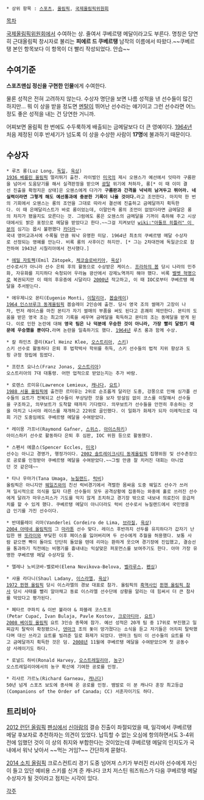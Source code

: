 * 상위 항목 : [[스포츠]], [[올림픽]], [[국제올림픽위원회]]

[[목차]]

[[국제올림픽위원회]]에서 수여하는 상. 줄여서 쿠베르탱 메달이라고도 부른다. 명칭은 당연히 근대올림픽 창시자로 불리는 '''피에르 드 쿠베르탱''' 남작의 이름에서 따왔다.~~쿠베르탱 본인 항목보다 이 항목이 더 빨리 작성되었다. 안습~~

== 수여기준 ==
'''스포츠맨십 정신을 구현한 인물'''에게 수여한다.

물론 성적은 전혀 고려하지 않는다. 수상자 명단을 보면 나름 성적을 낸 선수들이 많긴 하지만... 뭐 이 상을 받을 정도면 [[멘탈]]이 뛰어난 선수라는 얘기이고 그런 선수라면 어느 정도 좋은 성적을 내는 건 당연한 거니까.

어찌보면 올림픽 한 번에도 수두룩하게 배출되는 금메달보다 더 큰 영예이다. [[1964년]] 처음 제정된 이후 반세기가 넘도록 이 상을 수상한 사람이 '''17명'''에 불과하기 때문이다. 

== 수상자 ==
 * 루츠 롱(Luz Long, [[독일]], [[육상]])
 [[1936 베를린 올림픽]] 멀리뛰기 출전. 라이벌인 [[미국]]의 제시 오웬스가 예선에서 잇따라 구름판을 넘어서 도움닫기를 해서 실격판정을 받으며 [[광탈]] 위기에 처하자, 롱[* 이 때 이미 결선 진출을 확정지은 상태]은 오웬스에게 다가가 '''구름판과 간격을 넉넉히 남겨두고 뛰어라. 네 실력이라면 그렇게 해도 예선통과에 충분한 기록이 나올 것이다.'''라고 조언한다. 마지막 한 번의 기회에서 오웬스는 롱의 조언을 그대로 따라서 결선에 진출하고 금메달까지 획득한다. 이 때 은메달리스트가 바로 롱이었는데, 이말인즉 롱의 조언이 없었더라면 금메달은 롱의 차지가 됐을지도 모른다는 것. 그럼에도 롱은 오웬스의 금메달을 기꺼이 축하해 주고 시상대에서도 밝은 표정으로 메달을 받았다고 한다.~~그걸 지켜보던 [[wiki:"아돌프 히틀러" 이 분]]의 심기는 몹시 불편했다 [[카더라]]~~
 국내 영어교과서에 수록될 만큼 워낙 유명한 미담. 1964년 최초의 쿠베르탱 메달 수상자로 선정되는 영예를 안는다. 비록 롱의 사후이긴 하지만. [* 그는 2차대전에 독일군으로 참전하여 1943년 시칠리아에서 전사했다.]

 * [[에밀 자토펙]](Emil Zátopek, [[체코슬로바키아]], [[육상]])
 선수로서가 아니라 선수 은퇴 후의 활동으로 수상받은 케이스. [[프라하의 봄]] 당시 나라의 민주화, 자유화를 지지하다 숙청되어 우라늄 광산에서 강제노역까지 해야 했다. 비록 [[벨벳 혁명]]으로 복권되지만 이 때의 후유증에 시달리다 [[2000년]] 작고하고, 이 때 IOC로부터 쿠베르탱 메달을 추서받는다.

 * 에우제니오 몬티(Eugenio Monti, [[이탈리아]], [[봅슬레이]])
 [[1964 인스브루크 동계올림픽]] 봅슬레이 2인승에 출전. 당시 영국 조의 썰매가 고장이 나자, 먼저 레이스를 마친 몬티가 자기 썰매의 부품을 써도 된다고 흔쾌히 제안한다. 몬티의 도움을 받은 영국 조는 최고의 기록을 세우며 금메달을 획득하고 몬티의 조는 동메달을 받게 된다. 이로 인한 논란에 대해 '''영국 팀은 나 덕분에 우승한 것이 아니라, 가장 빨리 달렸기 때문에 우승했을 뿐이다.'''라며 논란을 일축하기도 했다. [[1964년]] 루츠 롱과 함께 수상.

 * 칼 하인츠 클리(Karl Heinz Klee, [[오스트리아]], [[스키]])
 스키 선수로 활동하다 은퇴 후 법학박사 학위를 취득, 스키 선수들의 법적 지위 향상과 도핑 규정 정립에 힘썼다.

 * 프란츠 요나스(Franz Jonas, [[오스트리아]])
 오스트리아의 7대 대통령. 어떤 업적으로 받았는지는 추가 바람. 

 * 로렌스 르미유(Lawrence Lemieux, [[캐나다]], [[요트]])
 [[1988 서울 올림픽]]에 출전한 르미유는 2위로 순조롭게 달리던 도중, 강풍으로 인해 싱가폴 선수들의 요트가 전복되고 선수들이 부상당한 것을 보자 망설임 없이 코스를 이탈해서 선수들을 구조하고, 의무보트가 도착할 때까지 기다렸다. 의무보트가 선수들을 안전히 후송하는 것을 마치고 나서야 레이스를 재개하고 22위로 골인했다. 이 일화가 화제가 되자 이례적으로 대회 기간 도중임에도 쿠베르탱 메달을 수여받았다.

 * 레이몽 가프너(Raymond Gafner, [[스위스]], [[아이스하키]])
 아이스하키 선수로 활동하다 은퇴 후 심판, IOC 위원 등으로 활동했다.

 * 스펜서 에클스(Spencer Eccles, [[미국]])
 선수는 아니고 경영가, 행정가이다. [[2002 솔트레이크시티 동계올림픽]] 집행위원 및 선수촌장으로 공로를 인정받아 쿠베르탱 메달을 수여받았다.~~그럴 만큼 잘 치러진 대회는 아니었던 것 같은데~~

 * 타나 우마가(Tana Umaga, [[뉴질랜드]], [[럭비]])
 올림픽은 아니지만 [[웨일즈]]와의 친선 럭비경기에서 격렬한 몸싸움 도중 웨일즈 선수가 쓰러져 일시적으로 의식을 잃자 다른 선수들이 모두 공격상황에 집중하는 와중에 홀로 쓰러진 선수에게 달려가 마우스피스가 기도를 막지 않게 조치하고 경기장 밖으로 내보내 의료진이 응급처치를 할 수 있게 했다. 쿠베르탱 메달이 아니더라도 럭비 선수로서 뉴질랜드에서 국민영웅급 인기를 가진 선수이다.

 * 반데를레이 리마(Vanderlei Cordeiro de Lima, [[브라질]], [[육상]])
 [[2004 아테네 올림픽]]의 그 [[마라톤]] 선수 맞다. 레이스 후반까지 선두를 유지하다가 갑자기 난입한 웬 [[또라이]]와 부딪힌 이후 페이스를 잃어버리며 두 선수에게 추월을 허용했다. 보통 사람 같으면 빡이 돌아도 단단히 돌았을 텐데 리마는 환하게 웃으며 경기장에 진입했고, 결승선을 통과하기 직전에는 비행기를 흉내내는 익살맞은 퍼포먼스를 보여주기도 한다. 아마 가장 유명한 쿠베르탱 메달 수상자일 듯.

 * 엘레나 노비코바-벨로바(Elena Novikova-Belova, [[벨라루스]], [[펜싱]])

 * 샤울 라다니(Shaul Ladany, [[이스라엘]], [[육상]])
 [[1972 뮌헨 올림픽]] 당시 이스라엘의 경보 대표로 참가. 올림픽의 [[흑역사]]인 [[뮌헨 올림픽 참사]] 당시 사태를 빨리 알아채고 동료 이스라엘 선수단에 상황을 알리는 데 힘써서 더 큰 참사를 막았다고 평가된다.

 * 페타르 쿠파치 & 이반 불라야 & 파블레 코스토프(Petar Cupać, Ivan Bulaja, Pavle Kostov, [[크로아티아]], [[요트]])
 [[2008 베이징 올림픽]] 요트 3인승 종목에 참가. 예선 성적은 20개 팀 중 17위로 부진했고 일찌감치 탈락이 확정됐으나, [[덴마크]] 조의 돛이 망가졌다는 소식을 듣고 자기들은 어차피 탈락했다며 대신 쓰라고 요트를 빌려준 일로 화제가 되었다. 덴마크 팀이 이 선수들의 요트를 타고 금메달까지 획득한 것은 덤. [[2008년]] 11월에 쿠베르탱 메달을 수여받았으며 첫 공동수상 사례이기도 하다.

 * 로널드 하비(Ronald Harvey, [[오스트레일리아]], [[농구]])
 오스트레일리아에서의 농구 확산에 기여한 공로를 인정.

 * 리샤르 가르노(Richard Garneau, [[캐나다]])
 50년 넘게 스포츠 보도에 종사해 온 공로를 인정. 뱀발로 이 분 캐나다 훈장 최고등급(Companions of the Order of Canada; CC) 서훈자이기도 하다.

== 트리비아 ==
[[2012 런던 올림픽]] [[펜싱]]에서 [[신아람]]의 결승 진출이 좌절되었을 때, 일각에서 쿠베르탱 메달 후보자로 추천하자는 의견이 있었다. 납득할 수 없는 오심에 항의하면서도 3-4위전에 임했던 것이 이 상의 취지와 부합한다는 것이었는데 쿠베르탱 메달의 인지도가 국내에서 워낙 낮아서 ~~먹는 거임?~~ 간단하게 묻혔다.

[[2014 소치 올림픽]] 크로스컨트리 경기 도중 넘어져 스키가 부러진 러시아 선수에게 자신이 들고 있던 예비용 스키를 신겨 준 캐나다 코치 저스틴 워즈워스가 다음 쿠베르탱 메달 수상자가 될 것이라고 점치는 시각이 있다.


[[각주]]
